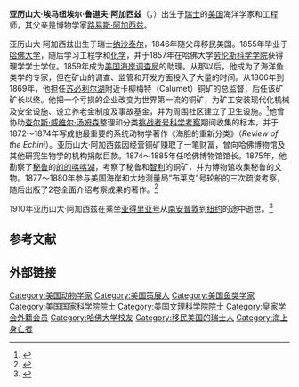 {{Infobox person
 | name = 亚历山大·阿加西兹
 | image= Portrait of Alexander Emanuel Agassiz.jpg
 | image_width= 
 | birth_date = {{birth date|1835|12|17|mf=yes}}
 | birth_place= {{SWI}}[[纳沙泰尔|纳沙泰尔]]
 | death_date = {{death date and age|1910|03|27|1835|12|17|mf=yes}}
 | death_place= [[亚得里亚号_(1907)|亚得里亚号]]
 | nationality= [[瑞士|瑞士]]，美国
 | alma_mater = [[哈佛大学|哈佛大学]]
 | doctoral_advisor = 
 | doctoral_students = 
 | known_for  = 
 | influences = 
 | influenced = 
 | prizes     = 
 | children   = Rodolphe Louis Agassiz，<br />Maximilian Agassiz，<br />George R. Agassiz
 | signature  = Appletons' Agassiz Alexander signature.jpg
}}
'''亚历山大·埃马纽埃尔·鲁道夫·阿加西兹'''（{{lang-en|Alexander Emmanuel Rodolphe Agassiz}}，{{bd|1835年|12月17日|1910年|3月27日}}）出生于[[瑞士|瑞士]]的[[美国|美国]]海洋学家和工程师，其父亲是博物学家[[路易斯·阿加西兹|路易斯·阿加西兹]]。

亚历山大·阿加西兹出生于瑞士[[纳沙泰尔|纳沙泰尔]]，1846年随父母移民美国。1855年毕业于[[哈佛大学|哈佛大学]]，随后学习工程学和[[化学|化学]]，并于1857年在哈佛大学[[哈佛大学工程与应用科学学院|劳伦斯科学学院]]获得理学学士学位。1859年成为[[美国海岸调查局|美国海岸调查局]]的助理。从那以后，他成为了海洋鱼类学的专家，但在矿山的调查、监管和开发方面投入了大量的时间。从1866年到1869年，他担任[[苏必利尔湖|苏必利尔湖]]附近卡柳梅特（Calumet）铜矿的总监督，后任该矿矿长以终。他把一个亏损的企业改变为世界第一流的铜矿，为矿工安装现代化机械及安全设施、设立养老金制度及事故基金，并为周围社区建立了卫生设施。<ref>{{cite book |title=大不列颠百科全书国际中文版·第一卷 |date=1999年4月 |publisher=中国大百科全书出版社 |location=北京 |isbn=7-5000-6060-2/Z·104 |page=112页 |edition=第一版|ignore-isbn-error=true}}</ref>他曾协助[[查尔斯·威维尔·汤姆森|查尔斯·威维尔·汤姆森]]整理和分类[[挑战者号科学考察|挑战者号科学考察]]期间收集的标本，并于1872～1874年写成他最重要的系统动物学著作《海胆的重新分类》（''Review of the Echini''）。亚历山大·阿加西兹因经营铜矿赚取了一笔财富，曾向哈佛博物馆及其他研究生物学的机构捐献巨款。1874～1885年任哈佛博物馆馆长。1875年，他勘察了[[秘鲁|秘鲁]]的[[的的喀喀湖|的的喀喀湖]]，考察了秘鲁和[[智利|智利]]的铜矿，并为博物馆收集秘鲁的文物。1877～1880年参与美国海岸和大地测量局“布莱克”号轮船的三次疏浚考察，随后出版了2卷全面介绍考察成果的著作。<ref name="EB1911">{{EB1911|inline=1|wstitle=Agassiz, Alexander Emanuel|volume=1|pages=366–367}}</ref>

1910年亚历山大·阿加西兹在乘坐[[亚得里亚号_(1907)|亚得里亚号]]从[[南安普敦|南安普敦]]到[[纽约|纽约]]的途中逝世。<ref>{{cite news | author=Staff writers | title=Prof. Agassiz Dies on Liner at Sea | url=https://www.nytimes.com/1910/03/30/archives/prof-agassiz-dies-on-liner-at-sea-wireless-from-his-son-on-the.html | newspaper=The New York Times | date=30 March 1910 | accessdate=2021-02-05 | archive-date=2019-04-14 | archive-url=https://web.archive.org/web/20190414200158/https://www.nytimes.com/1910/03/30/archives/prof-agassiz-dies-on-liner-at-sea-wireless-from-his-son-on-the.html | dead-url=no }}</ref>


==参考文献==
{{reflist}}

==外部链接==
{{Commons category|position=right|Alexander Emanuel Agassiz}}
{{Wikisource author|Alexander Agassiz}}
{{Wikispecies|Alexander Emanuel Agassiz}}

{{DEFAULTSORT: Agassiz, Alexander}}
[[Category:美国动物学家|Category:美国动物学家]]
[[Category:美国策展人|Category:美国策展人]]
[[Category:美国鱼类学家|Category:美国鱼类学家]]
[[Category:美国国家科学院院士|Category:美国国家科学院院士]]
[[Category:美国文理科学院院士|Category:美国文理科学院院士]]
[[Category:皇家学会外籍会员|Category:皇家学会外籍会员]]
[[Category:哈佛大学校友|Category:哈佛大学校友]]
[[Category:移民美国的瑞士人|Category:移民美国的瑞士人]]
[[Category:海上身亡者|Category:海上身亡者]]